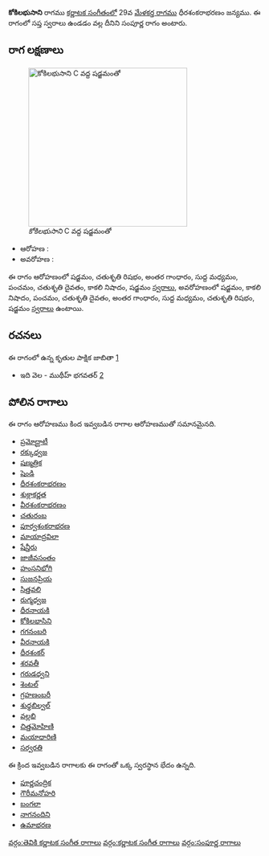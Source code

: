 {{Infobox ragam
	| name          	= కోకిలభుసాని
	| synonym	    	= 
	| mela          	= 
	| chakra        	= 
	| janaka        	= 
	| type          	= సంపూర్ణ
	| arohanam      	= {{svaraC|S|R2|G3|M1|P|D2|N3|S'}} 
	| avarohanam    	= {{svaraC|S'|N3|P|D2|G3|M1|R2|S}}
	| jeeva         	=
	| chhaya        	=
	| nyasa         	=
	| vishesha      	= 
	| equivalent  		= 
}}
{{కర్ణాటక సంగీత రాగాలు}}
'''కోకిలభుసాని''' రాగము [[కర్ణాటక సంగీతం]]లో 29వ [[మేళకర్త రాగము]] ధీరశంకరాభరణం జన్యము.  ఈ రాగంలో సప్త స్వరాలు ఉండడం వల్ల దీనిని సంపూర్ణ రాగం అంటారు.


==రాగ లక్షణాలు==
[[Image:kokilabhusani_kb2wiki.png|thumb|right|316px|''కోకిలభుసాని'' C వద్ద షడ్జమంతో]]

* ఆరోహణ : {{svaraC|S|R2|G3|M1|P|D2|N3|S'}} 
* అవరోహణ : {{svaraC|S'|N3|P|D2|G3|M1|R2|S}}

ఈ రాగం ఆరోహణంలో షడ్జమం, చతుశృతి రిషభం, అంతర గాంధారం, సుద్ద మధ్యమం, పంచమం, చతుశృతి దైవతం, కాకలి  నిషాదం, షడ్జమం [[స్వరాలు]], అవరోహణంలో షడ్జమం, కాకలి  నిషాదం, పంచమం, చతుశృతి దైవతం, అంతర గాంధారం, సుద్ద మధ్యమం, చతుశృతి రిషభం, షడ్జమం [[స్వరాలు]] ఉంటాయి.

==రచనలు==
ఈ రాగంలో ఉన్న కృతుల పాక్షిక జాబితా [https://github.com/ssrihari/ragavardhini/blob/master/ragas/kritis.psv]
* ఇది వెల - ముథీహ్ భగవతర్ [http://www.karnatik.com/c2174.shtml]




==పోలిన రాగాలు==
ఈ రాగం ఆరోహణము కింద ఇవ్వబడిన రాగాల ఆరోహణముతో సమానమైనది.
* [[ప్రమోద్ఘాటీ]]
* [[రక్కుధ్వజ]]
* [[షణ్మత్రిక]]
* [[షెండి]]
* [[ధీరశంకరాభరణం]]
* [[శుక్లాకర్ణత]]
* [[వీరశంకరాభరణం]]
* [[చతురంబ]]
* [[పూర్వశంకరాభరణ]]
* [[మాయాద్రవిలా]]
* [[షేన్తీరు]]
* [[జాజీవసంతం]]
* [[హంసనిభోగి]]
* [[సుజనప్రియ]]
* [[సిత్తవలి]]
* [[ రుగ్మధ్వజ]]
* [[ధీరనాయకి]]
* [[కోకిలభాసిని]]
* [[గగనంబరి]]
* [[ వీరనాయకి]]
* [[ధీరశంకర్]]
* [[ శరవతీ]]
* [[గరుడధ్వని]]
* [[శెంటల్]]
* [[ గ్రహణంబరీ]]
* [[ శుధ్ధబిల్వల్]]
* [[వల్లభి]]
* [[చిత్తమోహిణి]]
* [[మయాధారిణి]]
* [[సర్వరతి]]

ఈ క్రింద ఇవ్వబడిన రాగాలకు ఈ రాగంతో ఒక్క స్వరస్థాన భేదం ఉన్నది.
* [[పూర్ణచంద్రిక]]
* [[గౌరీమనోహరి]]
* [[బంగలా]]
* [[నాగనందిని]]
* [[ఉమాభరణ]]



[[వర్గం:తెవికి కర్ణాటక సంగీత రాగాలు]]
[[వర్గం:కర్ణాటక సంగీత రాగాలు]]
[[వర్గం:సంపూర్ణ రాగాలు]]